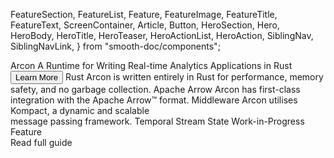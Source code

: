   FeatureSection,
  FeatureList,
  Feature,
  FeatureImage,
  FeatureTitle,
  FeatureText,
  ScreenContainer,
  Article,
  Button,
  HeroSection,
  Hero,
  HeroBody,
  HeroTitle,
  HeroTeaser,
  HeroActionList,
  HeroAction,
  SiblingNav,
  SiblingNavLink,
} from "smooth-doc/components";


<HeroSection>
  <Hero backgroundImageURL={heroBackgroundImageURL}>
    <HeroBody>
      <HeroTitle>Arcon</HeroTitle>
      <HeroTeaser>A Runtime for Writing Real-time Analytics Applications in Rust</HeroTeaser>
      <HeroActionList>
        <HeroAction>
        <Button as={Link} to="/learn/about/">
        Learn More
        </Button>
        </HeroAction>
      </HeroActionList>
    </HeroBody>
  </Hero>
</HeroSection>


<FeatureSection>
<FeatureList>
<Feature>
<FeatureImage src={rustLogoUrl} />
<FeatureTitle>Rust</FeatureTitle>
<FeatureText>
Arcon is written entirely in Rust 
for performance, 
memory safety, 
and no garbage collection.
</FeatureText>
</Feature>
<Feature>
<FeatureImage src={arrowLogoUrl} />
<FeatureTitle>Apache Arrow</FeatureTitle>
<FeatureText>
Arcon has first-class integration
with the Apache Arrow™ format.
</FeatureText>
</Feature>
<Feature>
<FeatureImage src={middlewareLogoUrl} />
<FeatureTitle>Middleware</FeatureTitle>
<FeatureText>Arcon utilises<br />
Kompact, a dynamic and scalable<br />
message passing framework.
</FeatureText>
</Feature>
<Feature>
<FeatureImage src={stateLogoUrl} />
<FeatureTitle>Temporal Stream State</FeatureTitle>
<FeatureText>
Work-in-Progress Feature
</FeatureText>
</Feature>
</FeatureList>
</FeatureSection>
<ScreenContainer as="section" py={5}>
  <Article>
    <CreatingApplication/>
    <SiblingNav>
      <SiblingNavLink type="next" to="/learn/getting-started/">
        Read full guide
      </SiblingNavLink>
    </SiblingNav>
  </Article>
</ScreenContainer>